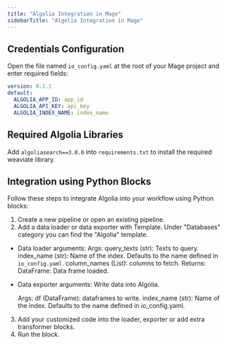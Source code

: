 ```yaml
---
title: "Algolia Integration in Mage"
sidebarTitle: "Algolia Integration in Mage"
---
```


## Credentials Configuration

Open the file named `io_config.yaml` at the root of your Mage project and enter required fields:

```yaml
version: 0.1.1
default:
  ALGOLIA_APP_ID: app_id
  ALGOLIA_API_KEY: api_key
  ALGOLIA_INDEX_NAME: index_name
```

## Required Algolia Libraries

Add `algoliasearch==3.0.0` into `requirements.txt` to install the required weaviate library.

## Integration using Python Blocks

Follow these steps to integrate Algolia into your workflow using Python blocks:

1. Create a new pipeline or open an existing pipeline.
2. Add a data loader or data exporter with Template. Under "Databases" category you can
 find the "Algolia" template.

- Data loader arguments:
  Args:
      query_texts (str): Texts to query.
      index_name (str): Name of the index. Defaults to the name defined in `io_config.yaml`.
      column_names (List): columns to fetch.
  Returns:
      DataFrame: Data frame loaded.

- Data exporter arguments:
  Write  data into Algolia.

  Args:
      df (DataFrame): dataframes to write.
      index_name (str): Name of the index. Defaults to the name defined in io_config.yaml.
3. Add your customized code into the loader, exporter or add extra transformer blocks.
4. Run the block.
